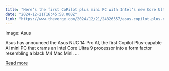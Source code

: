 ```yaml
---
title: "Here’s the first CoPilot plus mini PC with Intel’s new Core Ultra 9 processors"
date: "2024-12-21T16:45:58.000Z"
link: "https://www.theverge.com/2024/12/21/24326557/asus-copilot-plus-nuc-mini-pc-intel-core-ultra-series-2-processor"
---
```


Image: Asus
    

  
Asus has announced the Asus NUC 14 Pro AI, the first Copilot Plus-capable AI mini PC that crams an Intel Core Ultra 9 processor into a form factor resembling a black M4 Mac Mini. ...

[Read more](https://www.theverge.com/2024/12/21/24326557/asus-copilot-plus-nuc-mini-pc-intel-core-ultra-series-2-processor)
